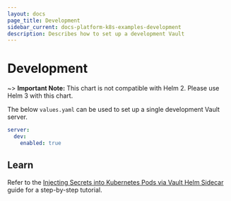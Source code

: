 ```yaml
---
layout: docs
page_title: Development
sidebar_current: docs-platform-k8s-examples-development
description: Describes how to set up a development Vault
---
```


# Development

~> **Important Note:** This chart is not compatible with Helm 2. Please use Helm 3 with this chart.

The below `values.yaml` can be used to set up a single development Vault server.

```yaml
server:
  dev:
    enabled: true
```

## Learn

Refer to the [Injecting Secrets into Kubernetes Pods via Vault Helm
Sidecar](https://learn.hashicorp.com/vault/getting-started-k8s/sidecar) guide
for a step-by-step tutorial.
